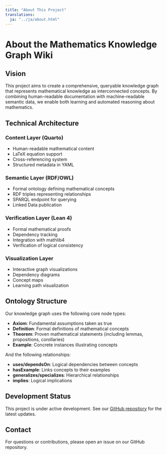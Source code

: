 ```yaml
---
title: "About This Project"
translations:
  ja: "../ja/about.html"
---
```


# About the Mathematics Knowledge Graph Wiki

## Vision

This project aims to create a comprehensive, queryable knowledge graph that represents mathematical knowledge as interconnected concepts. By combining human-readable documentation with machine-readable semantic data, we enable both learning and automated reasoning about mathematics.

## Technical Architecture

### Content Layer (Quarto)
- Human-readable mathematical content
- LaTeX equation support
- Cross-referencing system
- Structured metadata in YAML

### Semantic Layer (RDF/OWL)
- Formal ontology defining mathematical concepts
- RDF triples representing relationships
- SPARQL endpoint for querying
- Linked Data publication

### Verification Layer (Lean 4)
- Formal mathematical proofs
- Dependency tracking
- Integration with mathlib4
- Verification of logical consistency

### Visualization Layer
- Interactive graph visualizations
- Dependency diagrams
- Concept maps
- Learning path visualization

## Ontology Structure

Our knowledge graph uses the following core node types:

- **Axiom**: Fundamental assumptions taken as true
- **Definition**: Formal definitions of mathematical concepts
- **Theorem**: Proven mathematical statements (including lemmas, propositions, corollaries)
- **Example**: Concrete instances illustrating concepts

And the following relationships:

- **uses/dependsOn**: Logical dependencies between concepts
- **hasExample**: Links concepts to their examples
- **generalizes/specializes**: Hierarchical relationships
- **implies**: Logical implications

## Development Status

This project is under active development. See our [GitHub repository](https://github.com/RK0429/ModernMath) for the latest updates.

## Contact

For questions or contributions, please open an issue on our GitHub repository.
